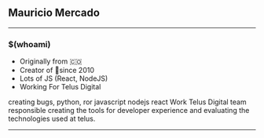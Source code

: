 


## Mauricio Mercado

---

### $(whoami)

<div>
  <ul>
    <Appear>
      <li>Originally from 🇨🇴</li>
      <li>Creator of 🐞since 2010</li>
      <li>Lots of JS (React, NodeJS)</li>
      <li>Working For Telus Digital</li>
    </Appear>
  </ul>
</div>

<Notes>
creating bugs, python, ror
javascript nodejs react
Work Telus Digital team responsible creating the tools for
developer experience and evaluating the technologies used at telus.
</Notes>

---

 <SocialFollow />

